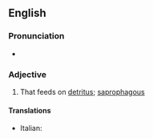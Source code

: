 ==English==

===Pronunciation===
* {{a|US}} {{IPA|/ˌdɛtrəˈtɪvərəs/|lang=en}}

===Adjective===
{{en-adj}}

# {{context|biology|lang=en}} That feeds on [[detritus]]; [[saprophagous]]

====Translations====
{{trans-top|feeding on detritus}}
* Italian: {{t|it|detritivoro}}
{{trans-mid}}
{{trans-bottom}}